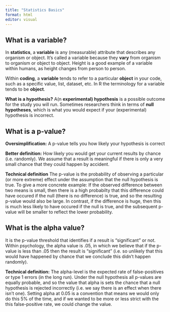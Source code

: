 ```yaml
---
title: "Statistics Basics"
format: html
editor: visual
---
```


## What is a variable?
In **statistics**, a **variable** is any (measurable) attribute that describes any organism or object. It's called a variable because they **vary** from organism to organism or object to object. Height is a good example of a variable within humans, as height changes from person to person.
 
 
Within **coding**, a **variable** tends to refer to a particular **object** in your code, such as a specific value, list, dataset, etc. In R the terminology for a variable tends to be **object**.
  
**What is a hypothesis?**
A(n **experimental) hypothesis** is a possible outcome for the study you will run. Sometimes researchers think in terms of **null hypotheses**, which is what you would expect if your (experimental) hypothesis is incorrect. 


## What is a p-value?

**Oversimplification:** A p-value tells you how likely your hypothesis is correct

**Better definition:** How likely you would get your current results by chance (i.e. randomly). We assume that a result is meaningful if there is only a very small chance that they could happen by accident.

**Technical definition** The p-value is the probability of observing a particular (or more extreme) effect under the assumption that the null hypothesis is true.
To give a more concrete example: If the observed difference between two means is small, then there is a high probabilty that this difference could have occured if the null (there is no difference) is true, and so the resulting p-value would also be large. In contrast, if the difference is huge, then this is much less likely to have occured if the null is true, and the subsequent p-value will be smaller to reflect the lower probability.  


## What is the alpha value?
It is the p-value threshold that identifies if a result is "significant" or not. Within psychology, the alpha value is .05, in which we believe that if the p-value is less than .05 then the result is "significant" (i.e. so unlikely that this would have happened by chance that we conclude this didn't happen randomly).

**Technical definition:** The alpha-level is the expected rate of false-positives or type 1 errors (in the long run). Under the null hypothesis all p-values are equally probable, and so the value that alpha is sets the chance that a null hypothesis is rejected incorrectly (i.e. we say there is an effect when there isn't one). Setting alpha at 0.05 is a convention that means we would only do this 5% of the time, and if we wanted to be more or less strict with the this false-positive rate, we could change the value.
